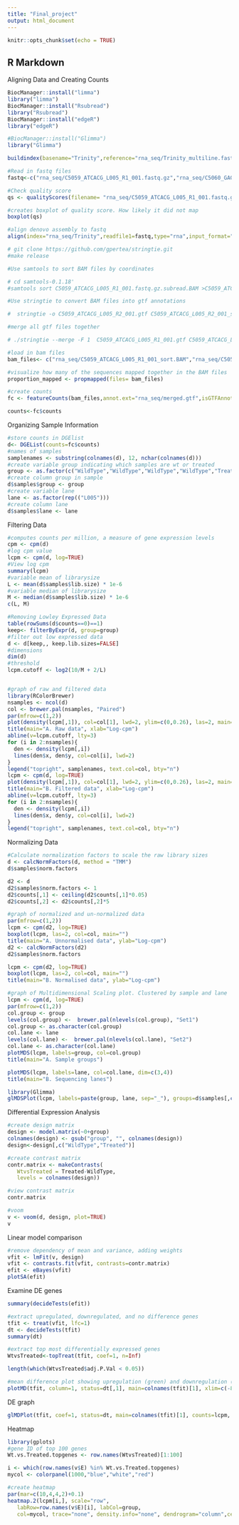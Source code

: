 ```yaml
---
title: "Final_project"
output: html_document
---
```


```r
knitr::opts_chunk$set(echo = TRUE)
```

## R Markdown
Aligning Data and Creating Counts

```r
BiocManager::install("limma")
library("limma")
BiocManager::install("Rsubread")
library("Rsubread")
BiocManager::install("edgeR")
library("edgeR")

#BiocManager::install("Glimma")
library("Glimma")

buildindex(basename="Trinity",reference="rna_seq/Trinity_multiline.fasta",gappedIndex=FALSE,indexSplit=TRUE, memory=4000)

#Read in fastq files
fastq<-c("rna_seq/C5059_ATCACG_L005_R1_001.fastq.gz","rna_seq/C5060_GAGTGG_L005_R1_001.fastq.gz","rna_seq/C5062_ACAGTG_L005_R1_001.fastq.gz","rna_seq/C5063_GTGAAA_L005_R1_001.fastq.gz","rna_seq/C5059_ATCACG_L005_R2_001.fastq.gz","rna_seq/C5060_GAGTGG_L005_R2_001.fastq.gz","rna_seq/C5062_ACAGTG_L005_R2_001.fastq.gz","rna_seq/C5063_GTGAAA_L005_R2_001.fastq.gz")

#Check quality score 
qs <- qualityScores(filename= "rna_seq/C5059_ATCACG_L005_R1_001.fastq.gz", nreads=1000)

#creates boxplot of quality score. How likely it did not map
boxplot(qs)

#align denovo assembly to fastq
align(index="rna_seq/Trinity",readfile1=fastq,type="rna",input_format="gzFASTQ",output_format="BAM")

# git clone https://github.com/gpertea/stringtie.git
#make release

#Use samtools to sort BAM files by coordinates

# cd samtools-0.1.18'
#samtools sort C5059_ATCACG_L005_R1_001.fastq.gz.subread.BAM >C5059_ATCACG_L005_R1_001_sort.BAM

#Use stringtie to convert BAM files into gtf annotations

#  stringtie -o C5059_ATCACG_L005_R2_001.gtf C5059_ATCACG_L005_R2_001_sorted.BAM

#merge all gtf files together

# ./stringtie --merge -F 1  C5059_ATCACG_L005_R1_001.gtf C5059_ATCACG_L005_R2_001.gtf C5060_GAGTGG_L005_R1_001.gtf C5060_GAGTGG_L005_R2_001.gtf C5062_ACAGTG_L005_R1_001.gtf C5062_ACAGTG_L005_R2_001.gtf C5063_GTGAAA_L005_R1_001.gtf C5063_GTGAAA_L005_R1_001.gtf C5063_GTGAAA_L005_R2_001.gtf

#load in bam files
bam_files<- c("rna_seq/C5059_ATCACG_L005_R1_001_sort.BAM","rna_seq/C5059_ATCACG_L005_R2_001_sort.BAM","rna_seq/C5060_GAGTGG_L005_R1_001_sort.BAM","rna_seq/C5060_GAGTGG_L005_R2_001_sort.BAM","rna_seq/C5062_ACAGTG_L005_R1_001_sort.BAM","rna_seq/C5062_ACAGTG_L005_R2_001_sort.BAM","rna_seq/C5063_GTGAAA_L005_R1_001_sort.BAM","rna_seq/C5063_GTGAAA_L005_R2_001_sort.BAM") 

#visualize how many of the sequences mapped together in the BAM files
proportion_mapped <- propmapped(files= bam_files)

#create counts
fc <- featureCounts(bam_files,annot.ext="rna_seq/merged.gtf",isGTFAnnotationFile=TRUE,GTF.featureType="exon",GTF.attrType="gene_id")

counts<-fc$counts

```

Organizing Sample Information
```r
#store counts in DGElist
d<- DGEList(counts=fc$counts)
#names of samples
samplenames <- substring(colnames(d), 12, nchar(colnames(d))) 
#create variable group indicating which samples are wt or treated
group <- as.factor(c("WildType","WildType","WildType","WildType","Treated","Treated","Treated","Treated" ))
#create column group in sample
d$samples$group <- group 
#create variable lane
lane <- as.factor(rep(("L005")))
#create column lane
d$samples$lane <- lane


```
Filtering Data
```r
#computes counts per million, a measure of gene expression levels
cpm <- cpm(d)
#log cpm value
lcpm <- cpm(d, log=TRUE)
#View log cpm
summary(lcpm)
#variable mean of librarysize
L <- mean(d$samples$lib.size) * 1e-6
#variable median of librarysize
M <- median(d$samples$lib.size) * 1e-6
c(L, M)

#Removing Lowley Expressed Data
table(rowSums(d$counts==0)==1)
keep<- filterByExpr(d, group=group)
#filter out low expressed data
d <- d[keep,, keep.lib.sizes=FALSE]
#dimensions
dim(d)
#threshold
lcpm.cutoff <- log2(10/M + 2/L)


#graph of raw and filtered data
library(RColorBrewer)
nsamples <- ncol(d)
col <- brewer.pal(nsamples, "Paired")
par(mfrow=c(1,2))
plot(density(lcpm[,1]), col=col[1], lwd=2, ylim=c(0,0.26), las=2, main="", xlab="")
title(main="A. Raw data", xlab="Log-cpm")
abline(v=lcpm.cutoff, lty=3)
for (i in 2:nsamples){
  den <- density(lcpm[,i])
  lines(den$x, den$y, col=col[i], lwd=2)
}
legend("topright", samplenames, text.col=col, bty="n")
lcpm <- cpm(d, log=TRUE)
plot(density(lcpm[,1]), col=col[1], lwd=2, ylim=c(0,0.26), las=2, main="", xlab="")
title(main="B. Filtered data", xlab="Log-cpm")
abline(v=lcpm.cutoff, lty=3)
for (i in 2:nsamples){
  den <- density(lcpm[,i])
  lines(den$x, den$y, col=col[i], lwd=2)
}
legend("topright", samplenames, text.col=col, bty="n")
```
Normalizing Data
```r
#Calculate normalization factors to scale the raw library sizes
d <- calcNormFactors(d, method = "TMM")
d$samples$norm.factors

d2 <- d
d2$samples$norm.factors <- 1
d2$counts[,1] <- ceiling(d2$counts[,1]*0.05)
d2$counts[,2] <- d2$counts[,2]*5

#graph of normalized and un-normalized data
par(mfrow=c(1,2))
lcpm <- cpm(d2, log=TRUE)
boxplot(lcpm, las=2, col=col, main="")
title(main="A. Unnormalised data", ylab="Log-cpm")
d2 <- calcNormFactors(d2)
d2$samples$norm.factors

lcpm <- cpm(d2, log=TRUE)
boxplot(lcpm, las=2, col=col, main="")
title(main="B. Normalised data", ylab="Log-cpm")


```
```r
#graph of Multidimensional Scaling plot. Clustered by sample and lane
lcpm <- cpm(d, log=TRUE)
par(mfrow=c(1,2))
col.group <- group
levels(col.group) <-  brewer.pal(nlevels(col.group), "Set1")
col.group <- as.character(col.group)
col.lane <- lane
levels(col.lane) <-  brewer.pal(nlevels(col.lane), "Set2")
col.lane <- as.character(col.lane)
plotMDS(lcpm, labels=group, col=col.group)
title(main="A. Sample groups")

plotMDS(lcpm, labels=lane, col=col.lane, dim=c(3,4))
title(main="B. Sequencing lanes")

library(Glimma)
glMDSPlot(lcpm, labels=paste(group, lane, sep="_"), groups=d$samples[,c(1,4)],launch=FALSE)

```


Differential Expression Analysis
```r
#create design matrix
design <- model.matrix(~0+group)
colnames(design) <- gsub("group", "", colnames(design))
design<-design[,c("WildType","Treated")]

#create contrast matrix
contr.matrix <- makeContrasts(
   WtvsTreated = Treated-WildType,
   levels = colnames(design))

#view contrast matrix
contr.matrix

#voom 
v <- voom(d, design, plot=TRUE)
v


```
Linear model comparison
```r
#remove dependency of mean and variance, adding weights
vfit <- lmFit(v, design)
vfit <- contrasts.fit(vfit, contrasts=contr.matrix)
efit <- eBayes(vfit)
plotSA(efit)
```
Examine DE genes
```r

summary(decideTests(efit))

#extract upregulated, downregulated, and no difference genes
tfit <- treat(vfit, lfc=1)
dt <- decideTests(tfit)
summary(dt)


```

```r
#extract top most differentially expressed genes
WtvsTreated<-topTreat(tfit, coef=1, n=Inf)

length(which(WtvsTreated$adj.P.Val < 0.05))

#mean difference plot showing upregulation (green) and downregulation (red). 
plotMD(tfit, column=1, status=dt[,1], main=colnames(tfit)[1], xlim=c(-8,13), col = c("green","red"))

```
DE graph
```r
glMDPlot(tfit, coef=1, status=dt, main=colnames(tfit)[1], counts=lcpm, groups=group, launch=TRUE)
```
Heatmap
```r
library(gplots)
#gene ID of top 100 genes
Wt.vs.Treated.topgenes <- row.names(WtvsTreated)[1:100]

i <- which(row.names(v$E) %in% Wt.vs.Treated.topgenes)
mycol <- colorpanel(1000,"blue","white","red")

#create heatmap 
par(mar=c(10,4,4,2)+0.1)
heatmap.2(lcpm[i,], scale="row",
   labRow=row.names(v$E)[i], labCol=group,
   col=mycol, trace="none", density.info="none", dendrogram="column",cexRow = 0.5,cexCol = 1,margins = c(4,6))

```











